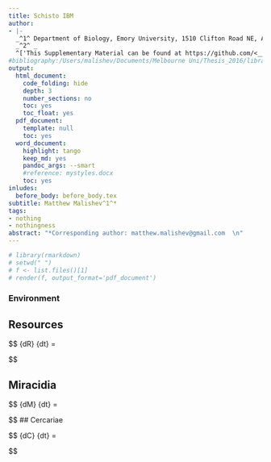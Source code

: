 ```yaml
---
title: Schisto IBM 
author: 
- |-
  _^1^ Department of Biology, Emory University, 1510 Clifton Road NE, Atlanta, GA, USA, 30322_
  _^2^ _
  ^['This Supplementary Material can be found at https://github.com/<_____>']
#bibliography:/Users/malishev/Documents/Melbourne Uni/Thesis_2016/library.bib
output:
  html_document:
    code_folding: hide
    depth: 3
    number_sections: no
    toc: yes
    toc_float: yes
  pdf_document:
    template: null
    toc: yes
  word_document:
    highlight: tango
    keep_md: yes
    pandoc_args: --smart
    #reference: mystyles.docx
    toc: yes
inludes:
  before_body: before_body.tex
subtitle: Matthew Malishev^1^*
tags:
- nothing
- nothingness
abstract: "*Corresponding author: matthew.malishev@gmail.com  \n"
---
```


<script type="text/x-mathjax-config">
  MathJax.Hub.Config({ TeX: { equationNumbers: {autoNumber: "all"} } });
</script>

```r
# library(rmarkdown)
# setwd(" ")
# f <- list.files()[1]
# render(f, output_format='pdf_document')
```

### Environment  
## Resources  
$$
\frac
{dR}
{dt}
= 

$$

## Miracidia  

$$
\frac
{dM}
{dt}
=

$$
## Cercariae  

$$
\frac
{dC}
{dt}
=

$$

